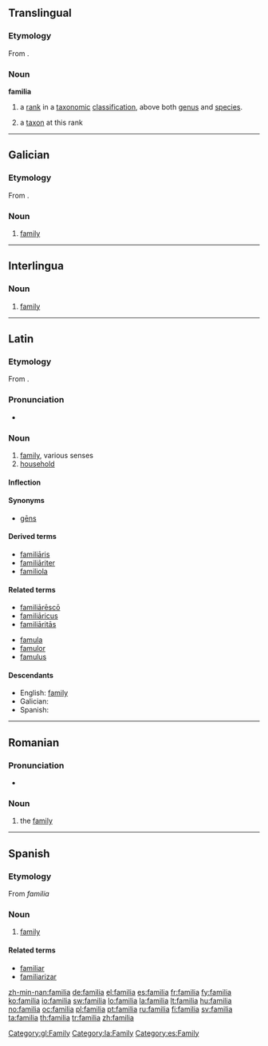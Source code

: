 ==Translingual==

===Etymology===
From {{etyl|la|mul}} {{term|familia|lang=la}}.

===Noun===
'''familia'''

# {{botany}} a [[rank]] in a [[taxonomic]] [[classification]], above both [[genus]] and [[species]].
# {{botany}} a [[taxon]] at this rank

----

==Galician==

===Etymology===
From {{etyl|la|gl}} {{term|familia|lang=la}}.

===Noun===
{{gl-noun|f}}

# [[family]]

[[Category:gl:Family]]

----

==Interlingua==
===Noun===
{{ia-noun|s}}
# [[family]]

----

==Latin==

===Etymology===
From {{term|famulus|lang=la}}.

===Pronunciation===
* {{a|Classical}} {{IPA|/faˈmi.li.a/|lang=la}}

===Noun===
{{la-noun|familia|familiae|familiae|f|first}}

# [[family]], various senses
# [[household]]

====Inflection====
{{la-decl-1st|famili}}

====Synonyms====
* {{sense|family}} [[gens|gēns]]

====Derived terms====
* [[familiaris|familiāris]]
* [[familiariter|familiāriter]]
* [[familiola]]

====Related terms====
{{top2}}
* [[familiaresco|familiārēscō]]
* [[familiaricus|familiāricus]]
* [[familiaritas|familiāritās]]
{{mid2}}
* [[famula]]
* [[famulor]]
* [[famulus]]
{{bottom}}

====Descendants====
* English: [[family]]
* Galician: {{l|gl|familia}}
* Spanish: {{l|es|familia}}

[[Category:la:Family]]

----

==Romanian==

===Pronunciation===
* {{IPA|[fa'mi.li.a]|lang=ro}}

===Noun===
{{ro-noun-def|f|na|familie}}

# the [[family]]

----

==Spanish==

===Etymology===
From {{etyl|la}} ''familia''

===Noun===
{{es-noun-f}}

# [[family]]

====Related terms====
* [[familiar]]
* [[familiarizar]]

[[Category:es:Family]]

[[zh-min-nan:familia]]
[[de:familia]]
[[el:familia]]
[[es:familia]]
[[fr:familia]]
[[fy:familia]]
[[ko:familia]]
[[io:familia]]
[[sw:familia]]
[[lo:familia]]
[[la:familia]]
[[lt:familia]]
[[hu:familia]]
[[no:familia]]
[[oc:familia]]
[[pl:familia]]
[[pt:familia]]
[[ru:familia]]
[[fi:familia]]
[[sv:familia]]
[[ta:familia]]
[[th:familia]]
[[tr:familia]]
[[zh:familia]]